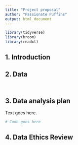 ```yaml
--- 
title: "Project proposal"
author: "Passionate Puffins"
output: html_document
---
```


```r
library(tidyverse)
library(broom)
library(readxl)
```

## 1. Introduction





## 2. Data

```r

```



```r

```


## 3. Data analysis plan

Text goes here.


```r
# Code goes here
```


## 4. Data Ethics Review



